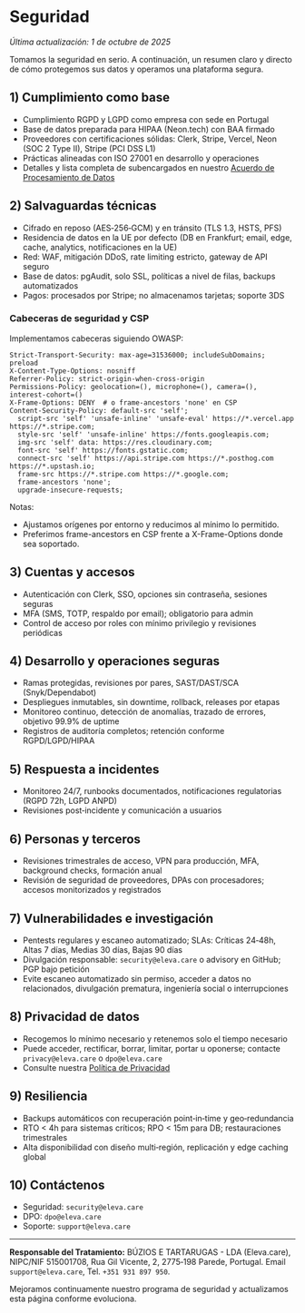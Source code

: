 # Seguridad

_Última actualización: 1 de octubre de 2025_

Tomamos la seguridad en serio. A continuación, un resumen claro y directo de cómo protegemos sus datos y operamos una plataforma segura.

## 1) Cumplimiento como base

- Cumplimiento RGPD y LGPD como empresa con sede en Portugal
- Base de datos preparada para HIPAA (Neon.tech) con BAA firmado
- Proveedores con certificaciones sólidas: Clerk, Stripe, Vercel, Neon (SOC 2 Type II), Stripe (PCI DSS L1)
- Prácticas alineadas con ISO 27001 en desarrollo y operaciones
- Detalles y lista completa de subencargados en nuestro [Acuerdo de Procesamiento de Datos](/es/legal/dpa)

## 2) Salvaguardas técnicas

- Cifrado en reposo (AES‑256‑GCM) y en tránsito (TLS 1.3, HSTS, PFS)
- Residencia de datos en la UE por defecto (DB en Frankfurt; email, edge, cache, analytics, notificaciones en la UE)
- Red: WAF, mitigación DDoS, rate limiting estricto, gateway de API seguro
- Base de datos: pgAudit, solo SSL, políticas a nivel de filas, backups automatizados
- Pagos: procesados por Stripe; no almacenamos tarjetas; soporte 3DS

### Cabeceras de seguridad y CSP

Implementamos cabeceras siguiendo OWASP:

```
Strict-Transport-Security: max-age=31536000; includeSubDomains; preload
X-Content-Type-Options: nosniff
Referrer-Policy: strict-origin-when-cross-origin
Permissions-Policy: geolocation=(), microphone=(), camera=(), interest-cohort=()
X-Frame-Options: DENY  # o frame-ancestors 'none' en CSP
Content-Security-Policy: default-src 'self';
  script-src 'self' 'unsafe-inline' 'unsafe-eval' https://*.vercel.app https://*.stripe.com;
  style-src 'self' 'unsafe-inline' https://fonts.googleapis.com;
  img-src 'self' data: https://res.cloudinary.com;
  font-src 'self' https://fonts.gstatic.com;
  connect-src 'self' https://api.stripe.com https://*.posthog.com https://*.upstash.io;
  frame-src https://*.stripe.com https://*.google.com;
  frame-ancestors 'none';
  upgrade-insecure-requests;
```

Notas:

- Ajustamos orígenes por entorno y reducimos al mínimo lo permitido.
- Preferimos frame-ancestors en CSP frente a X-Frame-Options donde sea soportado.

## 3) Cuentas y accesos

- Autenticación con Clerk, SSO, opciones sin contraseña, sesiones seguras
- MFA (SMS, TOTP, respaldo por email); obligatorio para admin
- Control de acceso por roles con mínimo privilegio y revisiones periódicas

## 4) Desarrollo y operaciones seguras

- Ramas protegidas, revisiones por pares, SAST/DAST/SCA (Snyk/Dependabot)
- Despliegues inmutables, sin downtime, rollback, releases por etapas
- Monitoreo continuo, detección de anomalías, trazado de errores, objetivo 99.9% de uptime
- Registros de auditoría completos; retención conforme RGPD/LGPD/HIPAA

## 5) Respuesta a incidentes

- Monitoreo 24/7, runbooks documentados, notificaciones regulatorias (RGPD 72h, LGPD ANPD)
- Revisiones post‑incidente y comunicación a usuarios

## 6) Personas y terceros

- Revisiones trimestrales de acceso, VPN para producción, MFA, background checks, formación anual
- Revisión de seguridad de proveedores, DPAs con procesadores; accesos monitorizados y registrados

## 7) Vulnerabilidades e investigación

- Pentests regulares y escaneo automatizado; SLAs: Críticas 24‑48h, Altas 7 días, Medias 30 días, Bajas 90 días
- Divulgación responsable: `security@eleva.care` o advisory en GitHub; PGP bajo petición
- Evite escaneo automatizado sin permiso, acceder a datos no relacionados, divulgación prematura, ingeniería social o interrupciones

## 8) Privacidad de datos

- Recogemos lo mínimo necesario y retenemos solo el tiempo necesario
- Puede acceder, rectificar, borrar, limitar, portar u oponerse; contacte `privacy@eleva.care` o `dpo@eleva.care`
- Consulte nuestra [Política de Privacidad](/es/legal/privacy)

## 9) Resiliencia

- Backups automáticos con recuperación point‑in‑time y geo‑redundancia
- RTO < 4h para sistemas críticos; RPO < 15m para DB; restauraciones trimestrales
- Alta disponibilidad con diseño multi‑región, replicación y edge caching global

## 10) Contáctenos

- Seguridad: `security@eleva.care`
- DPO: `dpo@eleva.care`
- Soporte: `support@eleva.care`

---

**Responsable del Tratamiento:** BÚZIOS E TARTARUGAS - LDA (Eleva.care), NIPC/NIF 515001708, Rua Gil Vicente, 2, 2775‑198 Parede, Portugal. Email `support@eleva.care`, Tel. `+351 931 897 950`.

Mejoramos continuamente nuestro programa de seguridad y actualizamos esta página conforme evoluciona.

